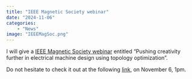 ```yaml
---
title: "IEEE Magnetic Society webinar"
date: "2024-11-06"
categories:
    - "News"
image: "IEEEMagSoc.png"
---
```


I will give a [IEEE Magnetic Society webinar](https://x.com/IEEEMagSoc/status/1836374722906386598) entitled "Pushing creativity further in electrical machine design using topology optimization".

Do not hesitate to check it out at the following [link](https://t.co/rAPrtCJIvJ), on November 6, 1pm.